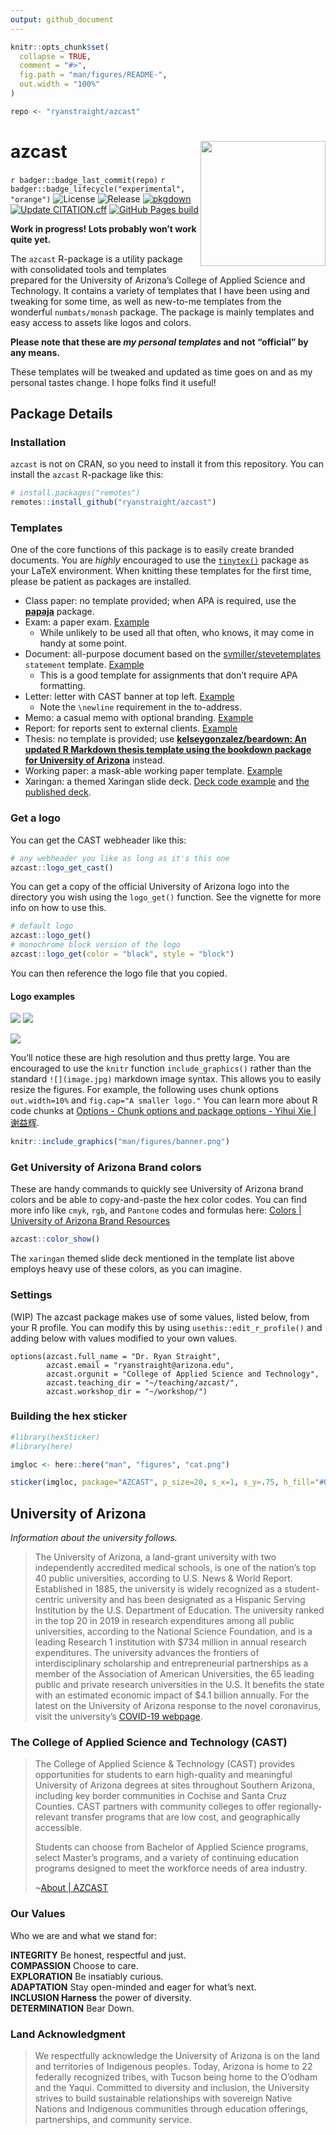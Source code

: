 ```yaml
---
output: github_document
---
```


<!-- README.md is generated from README.Rmd. Please edit that file -->

```r
knitr::opts_chunk$set(
  collapse = TRUE,
  comment = "#>",
  fig.path = "man/figures/README-",
  out.width = "100%"
)

repo <- "ryanstraight/azcast"
```

# azcast <img src="man/figures/logo.png" align="right" width=200 />

<!-- badges: start -->
`r badger::badge_last_commit(repo)`
`r badger::badge_lifecycle("experimental", "orange")`
![License](https://img.shields.io/github/license/ryanstraight/azcast)
![Release](https://img.shields.io/github/v/release/ryanstraight/azcast?include_prereleases)
[![pkgdown](https://github.com/ryanstraight/azcast/actions/workflows/pkgdown.yaml/badge.svg)](https://github.com/ryanstraight/azcast/actions/workflows/pkgdown.yaml)
[![Update CITATION.cff](https://github.com/ryanstraight/azcast/actions/workflows/update-citation-cff.yaml/badge.svg)](https://github.com/ryanstraight/azcast/actions/workflows/update-citation-cff.yaml)
[![GitHub Pages build](https://github.com/ryanstraight/azcast/actions/workflows/pages/pages-build-deployment/badge.svg)](https://github.com/ryanstraight/azcast/actions/workflows/pages/pages-build-deployment)
<!-- badges: end -->

**Work in progress! Lots probably won't work quite yet.**

The `azcast` R-package is a utility package with consolidated tools and templates prepared for the University of Arizona's College of Applied Science and Technology. It contains a variety of templates that I have been using and tweaking for some time, as well as new-to-me templates from the wonderful `numbats/monash` package. The package is mainly templates and easy access to assets like logos and colors.

**Please note that these are _my personal templates_ and not "official" by any means.**

These templates will be tweaked and updated as time goes on and as my personal tastes change. I hope folks find it useful!

## Package Details

### Installation

`azcast` is not on CRAN, so you need to install it from this repository. You can install the `azcast` R-package like this:

``` r
# install.packages("remotes")
remotes::install_github("ryanstraight/azcast")
```

### Templates

One of the core functions of this package is to easily create branded documents. You are *highly* encouraged to use the [`tinytex()`](https://yihui.org/tinytex/) package as your LaTeX environment. When knitting these templates for the first time, please be patient as packages are installed.

+ Class paper: no template provided; when APA is required, use the **[papaja](https://github.com/crsh/papaja)** package.
+ Exam: a paper exam. [Example](https://github.com/ryanstraight/azcast/blob/master/inst/rmarkdown/templates/exam/skeleton/skeleton.pdf)
    + While unlikely to be used all that often, who knows, it may come in handy at some point.
+ Document: all-purpose document based on the [svmiller/stevetemplates](https://github.com/svmiller/stevetemplates) `statement` template. [Example](https://github.com/ryanstraight/azcast/blob/master/inst/rmarkdown/templates/document/skeleton/skeleton.pdf)
    + This is a good template for assignments that don't require APA formatting.
+ Letter: letter with CAST banner at top left. [Example](https://github.com/ryanstraight/azcast/blob/master/inst/rmarkdown/templates/letter/skeleton/skeleton.pdf)
    + Note the `\newline` requirement in the to-address.
+ Memo: a casual memo with optional branding. [Example](https://github.com/ryanstraight/azcast/blob/master/inst/rmarkdown/templates/memo/skeleton/skeleton.pdf)
+ Report: for reports sent to external clients. [Example](https://github.com/ryanstraight/azcast/blob/master/inst/rmarkdown/templates/report/skeleton/skeleton.pdf)
+ Thesis: no template is provided; use **[kelseygonzalez/beardown: An updated R Markdown thesis template using the bookdown package for University of Arizona](https://github.com/kelseygonzalez/beardown)** instead.
+ Working paper: a mask-able working paper template. [Example](https://github.com/ryanstraight/azcast/blob/master/inst/rmarkdown/templates/working-paper/skeleton/skeleton.pdf)
+ Xaringan: a themed Xaringan slide deck. [Deck code example](https://github.com/ryanstraight/ac21-postphenom) and [the published deck](https://ryanstraight.github.io/ac21-postphenom/#1).


### Get a logo

You can get the CAST webheader like this:

``` r
# any webheader you like as long as it's this one
azcast::logo_get_cast()
```

You can get a copy of the official University of Arizona logo into the directory you wish using the `logo_get()` function. See the vignette for more info on how to use this.

``` r
# default logo
azcast::logo_get()
# monochrome block version of the logo
azcast::logo_get(color = "black", style = "block")
```

You can then reference the logo file that you copied.

#### Logo examples

![](man/figures/ua_horiz_rgb.png)
![](man/figures/ua_block_rgb_black.png)

![](man/figures/banner.png)

You'll notice these are high resolution and thus pretty large. You are encouraged to use the `knitr` function `include_graphics()` rather than the standard `![](image.jpg)` markdown image syntax. This allows you to easily resize the figures. For example, the following uses chunk options `out.width=10%` and `fig.cap="A smaller logo."` You can learn more about R code chunks at [Options - Chunk options and package options - Yihui Xie | 谢益辉](https://yihui.org/knitr/options/).

```r
knitr::include_graphics("man/figures/banner.png")
```


### Get University of Arizona Brand colors

These are handy commands to quickly see University of Arizona brand colors and be able to copy-and-paste the hex color codes. You can find more info like `cmyk`, `rgb`, and `Pantone` codes and formulas here: [Colors | University of Arizona Brand Resources](https://brand.arizona.edu/applying-the-brand/colors)

```r
azcast::color_show()
```

The `xaringan` themed slide deck mentioned in the template list above employs heavy use of these colors, as you can imagine.

### Settings

(WIP) The azcast package makes use of some values, listed below, from your R profile. 
You can modify this by using `usethis::edit_r_profile()` and adding below with 
values modified to your own values. 

```
options(azcast.full_name = "Dr. Ryan Straight",
        azcast.email = "ryanstraight@arizona.edu",
        azcast.orgunit = "College of Applied Science and Technology",
        azcast.teaching_dir = "~/teaching/azcast/",
        azcast.workshop_dir = "~/workshop/")
```

### Building the hex sticker

``` r
#library(hexSticker)
#library(here)

imgloc <- here::here("man", "figures", "cat.png")

sticker(imgloc, package="AZCAST", p_size=20, s_x=1, s_y=.75, h_fill="#0C234B", h_color="#8B0015", s_width=.6, p_family = "Aller_Rg", filename="man/figures/logo.png")
```

## University of Arizona

*Information about the university follows.*

>The University of Arizona, a land-grant university with two independently accredited medical schools, is one of the nation's top 40 public universities, according to U.S. News & World Report. Established in 1885, the university is widely recognized as a student-centric university and has been designated as a Hispanic Serving Institution by the U.S. Department of Education. The university ranked in the top 20 in 2019 in research expenditures among all public universities, according to the National Science Foundation, and is a leading Research 1 institution with $734 million in annual research expenditures. The university advances the frontiers of interdisciplinary scholarship and entrepreneurial partnerships as a member of the Association of American Universities, the 65 leading public and private research universities in the U.S. It benefits the state with an estimated economic impact of \$4.1 billion annually. For the latest on the University of Arizona response to the novel coronavirus, visit the university's [COVID-19 webpage](https://covid19.arizona.edu/).

### The College of Applied Science and Technology (CAST)

> The College of Applied Science & Technology (CAST) provides opportunities for students to earn high-quality and meaningful University of Arizona degrees at sites throughout Southern Arizona, including key border communities in Cochise and Santa Cruz Counties. CAST partners with community colleges to offer regionally-relevant transfer programs that are low cost, and geographically accessible.
> 
> Students can choose from Bachelor of Applied Science programs, select Master’s programs, and a variety of continuing education programs designed to meet the workforce needs of area industry.
> 
> ~[About | AZCAST](https://azcast.arizona.edu/about)

### Our Values

Who we are and what we stand for:

**INTEGRITY** Be honest, respectful and just.  
**COMPASSION** Choose to care.  
**EXPLORATION** Be insatiably curious.  
**ADAPTATION** Stay open-minded and eager for what's next.  
**INCLUSION Harness** the power of diversity.  
**DETERMINATION** Bear Down.


### Land Acknowledgment

>We respectfully acknowledge the University of Arizona is on the land and territories of Indigenous peoples. Today, Arizona is home to 22 federally recognized tribes, with Tucson being home to the O’odham and the Yaqui. Committed to diversity and inclusion, the University strives to build sustainable relationships with sovereign Native Nations and Indigenous communities through education offerings, partnerships, and community service.
